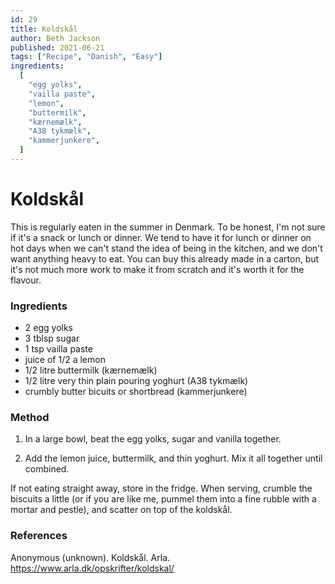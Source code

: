 ```yaml
---
id: 29
title: Koldskål
author: Beth Jackson
published: 2021-06-21
tags: ["Recipe", "Danish", "Easy"]
ingredients:
  [
    "egg yolks",
    "vailla paste",
    "lemon",
    "buttermilk",
    "kærnemælk",
    "A38 tykmælk",
    "kammerjunkere",
  ]
---
```


# Koldskål

<BlogTextWrapper>

This is regularly eaten in the summer in Denmark. To be honest, I'm not sure if it's a snack or lunch or dinner. We tend to have it for lunch or dinner on hot days when we can't stand the idea of being in the kitchen, and we don't want anything heavy to eat. You can buy this already made in a carton, but it's not much more work to make it from scratch and it's worth it for the flavour.

</BlogTextWrapper>

<BlogTextWrapper>

### Ingredients

- 2 egg yolks
- 3 tblsp sugar
- 1 tsp vailla paste
- juice of 1/2 a lemon
- 1/2 litre buttermilk (kærnemælk)
- 1/2 litre very thin plain pouring yoghurt (A38 tykmælk)
- crumbly butter bicuits or shortbread (kammerjunkere)

</BlogTextWrapper>

<BlogTextWrapper>

### Method

1. In a large bowl, beat the egg yolks, sugar and vanilla together.

2. Add the lemon juice, buttermilk, and thin yoghurt. Mix it all together until combined.

If not eating straight away, store in the fridge. When serving, crumble the biscuits a little (or if you are like me, pummel them into a fine rubble with a mortar and pestle), and scatter on top of the koldskål.

</BlogTextWrapper>

<BlogTextWrapper>

### References

Anonymous (unknown). Koldskål. Arla. https://www.arla.dk/opskrifter/koldskal/

</BlogTextWrapper>

<ClickableTags tags={tags} />
